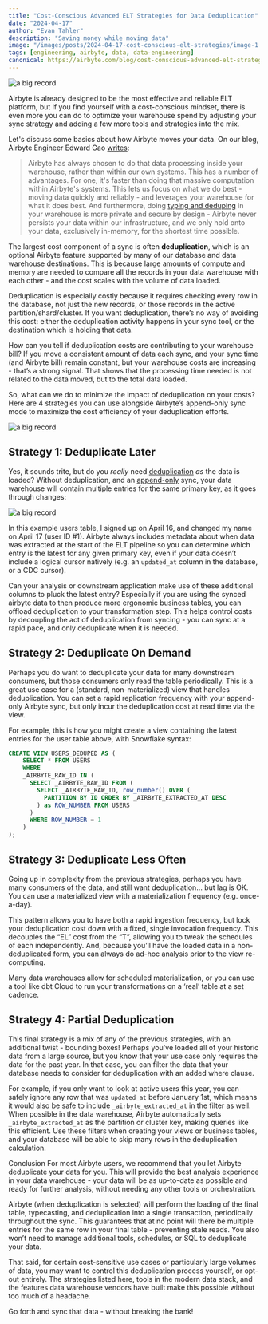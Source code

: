 ```yaml
---
title: "Cost-Conscious Advanced ELT Strategies for Data Deduplication"
date: "2024-04-17"
author: "Evan Tahler"
description: "Saving money while moving data"
image: "/images/posts/2024-04-17-cost-conscious-elt-strategies/image-1.png"
tags: [engineering, airbyte, data, data-engineering]
canonical: https://airbyte.com/blog/cost-conscious-advanced-elt-strategies-for-data-deduplication
---
```


<Image
  alt="a big record"
  src="/images/posts/2024-04-17-cost-conscious-elt-strategies/image-1.png"
  width={1102}
  height={680}
/>

Airbyte is already designed to be the most effective and reliable ELT platform, but if you find yourself with a cost-conscious mindset, there is even more you can do to optimize your warehouse spend by adjusting your sync strategy and adding a few more tools and strategies into the mix.

Let's discuss some basics about how Airbyte moves your data. On our blog, Airbyte Engineer Edward Gao [writes](https://airbyte.com/blog/how-airbyte-builds-resilient-syncs):

> Airbyte has always chosen to do that data processing inside your warehouse, rather than within our own systems. This has a number of advantages. For one, it's faster than doing that massive computation within Airbyte's systems. This lets us focus on what we do best - moving data quickly and reliably - and leverages your warehouse for what it does best. And furthermore, doing [typing and deduping](https://docs.airbyte.com/using-airbyte/core-concepts/typing-deduping) in your warehouse is more private and secure by design - Airbyte never persists your data within our infrastructure, and we only hold onto your data, exclusively in-memory, for the shortest time possible.

The largest cost component of a sync is often **deduplication**, which is an optional Airbyte feature supported by many of our database and data warehouse destinations. This is because large amounts of compute and memory are needed to compare all the records in your data warehouse with each other - and the cost scales with the volume of data loaded.

Deduplication is especially costly because it requires checking every row in the database, not just the new records, or those records in the active partition/shard/cluster. If you want deduplication, there’s no way of avoiding this cost: either the deduplication activity happens in your sync tool, or the destination which is holding that data.

How can you tell if deduplication costs are contributing to your warehouse bill? If you move a consistent amount of data each sync, and your sync time (and Airbyte bill) remain constant, but your warehouse costs are increasing - that’s a strong signal. That shows that the processing time needed is not related to the data moved, but to the total data loaded.

So, what can we do to minimize the impact of deduplication on your costs? Here are 4 strategies you can use alongside Airbyte’s append-only sync mode to maximize the cost efficiency of your deduplication efforts.

<Image
  alt="a big record"
  src="/images/posts/2024-04-17-cost-conscious-elt-strategies/image-2.png"
  width={1102}
  height={680}
/>

## Strategy 1: Deduplicate Later

Yes, it sounds trite, but do you _really_ need [deduplication](https://docs.airbyte.com/using-airbyte/core-concepts/sync-modes/incremental-append-deduped) _as_ the data is loaded? Without deduplication, and an [append-only](https://docs.airbyte.com/using-airbyte/core-concepts/sync-modes/incremental-append) sync, your data warehouse will contain multiple entries for the same primary key, as it goes through changes:

<Image
  alt="a big record"
  src="/images/posts/2024-04-17-cost-conscious-elt-strategies/image-3.png"
  width={1102}
  height={680}
/>

In this example users table, I signed up on April 16, and changed my name on April 17 (user ID #1). Airbyte always includes metadata about when data was extracted at the start of the ELT pipeline so you can determine which entry is the latest for any given primary key, even if your data doesn’t include a logical cursor natively (e.g. an `updated_at` column in the database, or a CDC cursor).

Can your analysis or downstream application make use of these additional columns to pluck the latest entry? Especially if you are using the synced airbyte data to then produce more ergonomic business tables, you can offload deduplication to your transformation step. This helps control costs by decoupling the act of deduplication from syncing - you can sync at a rapid pace, and only deduplicate when it is needed.

## Strategy 2: Deduplicate On Demand

Perhaps you do want to deduplicate your data for many downstream consumers, but those consumers only read the table periodically. This is a great use case for a (standard, non-materialized) view that handles deduplication. You can set a rapid replication frequency with your append-only Airbyte sync, but only incur the deduplication cost at read time via the view.

For example, this is how you might create a view containing the latest entries for the user table above, with Snowflake syntax:

```sql
CREATE VIEW USERS_DEDUPED AS (
    SELECT * FROM USERS
    WHERE
    _AIRBYTE_RAW_ID IN (
      SELECT _AIRBYTE_RAW_ID FROM (
        SELECT _AIRBYTE_RAW_ID, row_number() OVER (
          PARTITION BY ID ORDER BY _AIRBYTE_EXTRACTED_AT DESC
        ) as ROW_NUMBER FROM USERS
      )
      WHERE ROW_NUMBER = 1
    )
);
```

## Strategy 3: Deduplicate Less Often

Going up in complexity from the previous strategies, perhaps you have many consumers of the data, and still want deduplication… but lag is OK. You can use a materialized view with a materialization frequency (e.g. once-a-day).

This pattern allows you to have both a rapid ingestion frequency, but lock your deduplication cost down with a fixed, single invocation frequency. This decouples the “EL” cost from the “T”, allowing you to tweak the schedules of each independently. And, because you’ll have the loaded data in a non-deduplicated form, you can always do ad-hoc analysis prior to the view re-computing.

Many data warehouses allow for scheduled materialization, or you can use a tool like dbt Cloud to run your transformations on a ‘real’ table at a set cadence.

## Strategy 4: Partial Deduplication

This final strategy is a mix of any of the previous strategies, with an additional twist - bounding boxes! Perhaps you’ve loaded all of your historic data from a large source, but you know that your use case only requires the data for the past year. In that case, you can filter the data that your database needs to consider for deduplication with an added where clause.

For example, if you only want to look at active users this year, you can safely ignore any row that was `updated_at` before January 1st, which means it would also be safe to include `_airbyte_extracted_at` in the filter as well. When possible in the data warehouse, Airbyte automatically sets `_airbyte_extracted_at` as the partition or cluster key, making queries like this efficient. Use these filters when creating your views or business tables, and your database will be able to skip many rows in the deduplication calculation.

Conclusion
For most Airbyte users, we recommend that you let Airbyte deduplicate your data for you. This will provide the best analysis experience in your data warehouse - your data will be as up-to-date as possible and ready for further analysis, without needing any other tools or orchestration.

Airbyte (when deduplication is selected) will perform the loading of the final table, typecasting, and deduplication into a single transaction, periodically throughout the sync. This guarantees that at no point will there be multiple entries for the same row in your final table - preventing stale reads. You also won’t need to manage additional tools, schedules, or SQL to deduplicate your data.

That said, for certain cost-sensitive use cases or particularly large volumes of data, you may want to control this deduplication process yourself, or opt-out entirely. The strategies listed here, tools in the modern data stack, and the features data warehouse vendors have built make this possible without too much of a headache.

Go forth and sync that data - without breaking the bank!
